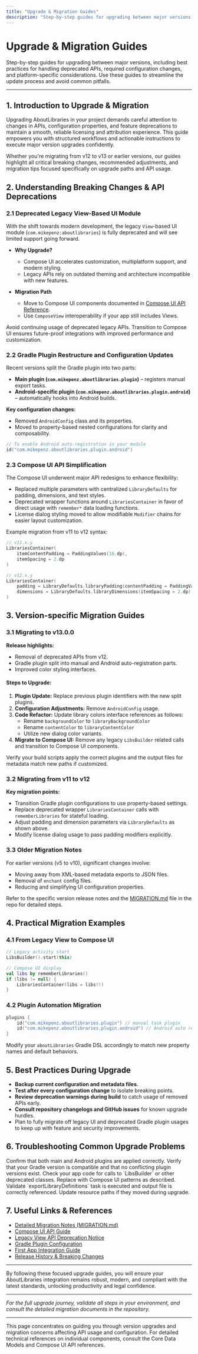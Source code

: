 ```yaml
---
title: "Upgrade & Migration Guides"
description: "Step-by-step guides for upgrading between major versions, including best practices for handling deprecated APIs, required configuration changes, and platform-specific considerations. Use these guides to streamline the update process and avoid common pitfalls."
---
```


# Upgrade & Migration Guides

Step-by-step guides for upgrading between major versions, including best practices for handling deprecated APIs, required configuration changes, and platform-specific considerations. Use these guides to streamline the update process and avoid common pitfalls.

---

## 1. Introduction to Upgrade & Migration

Upgrading AboutLibraries in your project demands careful attention to changes in APIs, configuration properties, and feature deprecations to maintain a smooth, reliable licensing and attribution experience. This guide empowers you with structured workflows and actionable instructions to execute major version upgrades confidently.

Whether you're migrating from v12 to v13 or earlier versions, our guides highlight all critical breaking changes, recommended adjustments, and migration tips focused specifically on upgrade paths and API usage.


## 2. Understanding Breaking Changes & API Deprecations

### 2.1 Deprecated Legacy View-Based UI Module

With the shift towards modern development, the legacy `View`-based UI module (`com.mikepenz:aboutlibraries`) is fully deprecated and will see limited support going forward.

- **Why Upgrade?**
  - Compose UI accelerates customization, multiplatform support, and modern styling.
  - Legacy APIs rely on outdated theming and architecture incompatible with new features.

- **Migration Path**
  - Move to Compose UI components documented in [Compose UI API Reference](../api-reference/compose-api/compose-librariescontainer-api).
  - Use `ComposeView` interoperability if your app still includes Views.

<Tip>
Avoid continuing usage of deprecated legacy APIs. Transition to Compose UI ensures future-proof integrations with improved performance and customization.
</Tip>

### 2.2 Gradle Plugin Restructure and Configuration Updates

Recent versions split the Gradle plugin into two parts:

- **Main plugin (`com.mikepenz.aboutlibraries.plugin`)** – registers manual export tasks.
- **Android-specific plugin (`com.mikepenz.aboutlibraries.plugin.android`)** – automatically hooks into Android builds.

**Key configuration changes:**
- Removed `AndroidConfig` class and its properties.
- Moved to property-based nested configurations for clarity and composability.

```kotlin
// To enable Android auto-registration in your module
id("com.mikepenz.aboutlibraries.plugin.android")
```

### 2.3 Compose UI API Simplification

The Compose UI underwent major API redesigns to enhance flexibility:

- Replaced multiple parameters with centralized `LibraryDefaults` for padding, dimensions, and text styles.
- Deprecated wrapper functions around `LibrariesContainer` in favor of direct usage with `remember*` data loading functions.
- License dialog styling moved to allow modifiable `Modifier` chains for easier layout customization.

Example migration from v11 to v12 syntax:

```kotlin
// v11.x.y
LibrariesContainer(
    itemContentPadding = PaddingValues(16.dp),
    itemSpacing = 2.dp
)

// v12.x.y
LibrariesContainer(
    padding = LibraryDefaults.libraryPadding(contentPadding = PaddingValues(16.dp)),
    dimensions = LibraryDefaults.libraryDimensions(itemSpacing = 2.dp),
)
```


## 3. Version-specific Migration Guides

### 3.1 Migrating to v13.0.0

**Release highlights:**
- Removal of deprecated APIs from v12.
- Gradle plugin split into manual and Android auto-registration parts.
- Improved color styling interfaces.

#### Steps to Upgrade:
1. **Plugin Update:** Replace previous plugin identifiers with the new split plugins.
2. **Configuration Adjustments:** Remove `AndroidConfig` usage.
3. **Code Refactor:** Update library colors interface references as follows:
   - Rename `backgroundColor` to `libraryBackgroundColor`
   - Rename `contentColor` to `libraryContentColor`
   - Utilize new dialog color variants.
4. **Migrate to Compose UI:** Remove any legacy `LibsBuilder` related calls and transition to Compose UI components.

<Check>
Verify your build scripts apply the correct plugins and the output files for metadata match new paths if customized.
</Check>

### 3.2 Migrating from v11 to v12

**Key migration points:**
- Transition Gradle plugin configurations to use property-based settings.
- Replace deprecated wrapper `LibrariesContainer` calls with `rememberLibraries` for stateful loading.
- Adjust padding and dimension parameters via `LibraryDefaults` as shown above.
- Modify license dialog usage to pass padding modifiers explicitly.

### 3.3 Older Migration Notes

For earlier versions (v5 to v10), significant changes involve:
- Moving away from XML-based metadata exports to JSON files.
- Removal of `enchant` config files.
- Reducing and simplifying UI configuration properties.

Refer to the specific version release notes and the [MIGRATION.md](https://github.com/mikepenz/AboutLibraries/blob/main/MIGRATION.md) file in the repo for detailed steps.


## 4. Practical Migration Examples

### 4.1 From Legacy View to Compose UI

```kotlin
// Legacy activity start
LibsBuilder().start(this)

// Compose UI display
val libs by rememberLibraries()
if (libs != null) {
    LibrariesContainer(libs = libs!!)
}
```

### 4.2 Plugin Automation Migration

```kotlin
plugins {
    id("com.mikepenz.aboutlibraries.plugin") // manual task plugin
    id("com.mikepenz.aboutlibraries.plugin.android") // Android auto registration
}
```

Modify your `aboutLibraries` Gradle DSL accordingly to match new property names and default behaviors.


## 5. Best Practices During Upgrade

- **Backup current configuration and metadata files.**
- **Test after every configuration change** to isolate breaking points.
- **Review deprecation warnings during build** to catch usage of removed APIs early.
- **Consult repository changelogs and GitHub issues** for known upgrade hurdles.
- Plan to fully migrate off legacy UI and deprecated Gradle plugin usages to keep up with feature and security improvements.


## 6. Troubleshooting Common Upgrade Problems

<AccordionGroup title="Common Issues During Upgrade">
<Accordion title="Build Failures Due to Missing Plugins or Tasks">
Confirm that both main and Android plugins are applied correctly. Verify that your Gradle version is compatible and that no conflicting plugin versions exist.
</Accordion>
<Accordion title="Deprecated API Usage Warnings Persist">
Check your app code for calls to `LibsBuilder` or other deprecated classes. Replace with Compose UI patterns as described.
</Accordion>
<Accordion title="Metadata JSON Not Found at Runtime">
Validate `exportLibraryDefinitions` task is executed and output file is correctly referenced. Update resource paths if they moved during upgrade.
</Accordion>
</AccordionGroup>


## 7. Useful Links & References

- [Detailed Migration Notes (MIGRATION.md)](https://github.com/mikepenz/AboutLibraries/blob/main/MIGRATION.md)
- [Compose UI API Guide](../api-reference/compose-api/compose-librariescontainer-api)
- [Legacy View API Deprecation Notice](../api-reference/legacy-view-api/legacy-libs-builder)
- [Gradle Plugin Configuration](../getting-started/configuration-and-first-run/plugin-configuration)
- [First App Integration Guide](../getting-started/configuration-and-first-run/first-app-integration)
- [Release History & Breaking Changes](../changelog/breaking-changes-migration/breaking-changes)


---

By following these focused upgrade guides, you will ensure your AboutLibraries integration remains robust, modern, and compliant with the latest standards, unlocking productivity and legal confidence.


---

*For the full upgrade journey, validate all steps in your environment, and consult the detailed migration documents in the repository.*


---

<Info>
This page concentrates on guiding you through version upgrades and migration concerns affecting API usage and configuration. For detailed technical references on individual components, consult the Core Data Models and Compose UI API references.
</Info>
